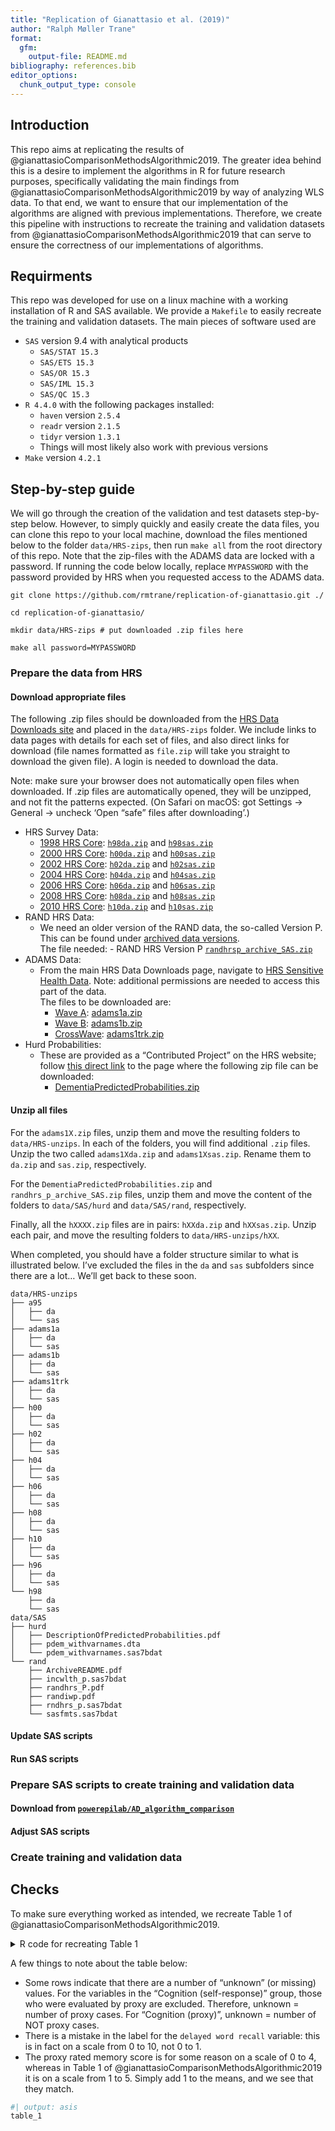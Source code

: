 ```yaml
---
title: "Replication of Gianattasio et al. (2019)"
author: "Ralph Møller Trane"
format: 
  gfm:
    output-file: README.md
bibliography: references.bib
editor_options: 
  chunk_output_type: console
---
```


## Introduction

This repo aims at replicating the results of @gianattasioComparisonMethodsAlgorithmic2019. The greater idea behind this is a desire to implement the algorithms in R for future research purposes, specifically validating the main findings from @gianattasioComparisonMethodsAlgorithmic2019 by way of analyzing WLS data. To that end, we want to ensure that our implementation of the algorithms are aligned with previous implementations. Therefore, we create this pipeline with instructions to recreate the training and validation datasets from @gianattasioComparisonMethodsAlgorithmic2019 that can serve to ensure the correctness of our implementations of algorithms.

## Requirments

This repo was developed for use on a linux machine with a working installation of R and SAS available. We provide a `Makefile` to easily recreate the training and validation datasets. The main pieces of software used are 

* `SAS` version 9.4 with analytical products
    * `SAS/STAT 15.3`
    * `SAS/ETS 15.3`
    * `SAS/OR 15.3`
    * `SAS/IML 15.3`
    * `SAS/QC 15.3`
* `R 4.4.0` with the following packages installed:
    * `haven` version `2.5.4`
    * `readr` version `2.1.5` 
    * `tidyr` version `1.3.1` 
    * Things will most likely also work with previous versions
* `Make` version `4.2.1`

## Step-by-step guide

We will go through the creation of the validation and test datasets step-by-step below. However, to simply quickly and easily create the data files, you can clone this repo to your local machine, download the files mentioned below to the folder `data/HRS-zips`, then run `make all` from the root directory of this repo. Note that the zip-files with the ADAMS data are locked with a password. If running the code below locally, replace `MYPASSWORD` with the password provided by HRS when you requested access to the ADAMS data.

```
git clone https://github.com/rmtrane/replication-of-gianattasio.git ./

cd replication-of-gianattasio/

mkdir data/HRS-zips # put downloaded .zip files here

make all password=MYPASSWORD
```

### Prepare the data from HRS

#### Download appropriate files

The following .zip files should be downloaded from the [HRS Data Downloads site](https://hrsdata.isr.umich.edu/data-products/) and placed in the `data/HRS-zips` folder. We include links to data pages with details for each set of files, and also direct links for download (file names formatted as `file.zip` will take you straight to download the given file). A login is needed to download the data.

Note: make sure your browser does not automatically open files when downloaded. If .zip files are automatically opened, they will be unzipped, and not fit the patterns expected. (On Safari on macOS: got Settings -> General -> uncheck 'Open "safe" files after downloading'.)

* HRS Survey Data:
  - [1998 HRS Core](https://hrsdata.isr.umich.edu/data-products/1998-hrs-core): [`h98da.zip`](https://hrsdata.isr.umich.edu/data-file-download/5515) and [`h98sas.zip`](https://hrsdata.isr.umich.edu/data-file-download/5625)
  - [2000 HRS Core](https://hrsdata.isr.umich.edu/data-products/2000-hrs-core): [`h00da.zip`](https://hrsdata.isr.umich.edu/data-file-download/5508) and [`h00sas.zip`](https://hrsdata.isr.umich.edu/data-file-download/5640)
  - [2002 HRS Core](https://hrsdata.isr.umich.edu/data-products/2002-hrs-core): [`h02da.zip`](https://hrsdata.isr.umich.edu/data-file-download/5506) and [`h02sas.zip`](https://hrsdata.isr.umich.edu/data-file-download/5637)
  - [2004 HRS Core](https://hrsdata.isr.umich.edu/data-products/2004-hrs-core): [`h04da.zip`](https://hrsdata.isr.umich.edu/data-file-download/5516) and [`h04sas.zip`](https://hrsdata.isr.umich.edu/data-file-download/5645)
  - [2006 HRS Core](https://hrsdata.isr.umich.edu/data-products/2006-hrs-core): [`h06da.zip`](https://hrsdata.isr.umich.edu/data-file-download/9480) and [`h06sas.zip`](https://hrsdata.isr.umich.edu/data-file-download/9483)
  - [2008 HRS Core](https://hrsdata.isr.umich.edu/data-products/2008-hrs-core): [`h08da.zip`](https://hrsdata.isr.umich.edu/data-file-download/5510) and [`h08sas.zip`](https://hrsdata.isr.umich.edu/data-file-download/5652)
  - [2010 HRS Core](https://hrsdata.isr.umich.edu/data-products/2010-hrs-core): [`h10da.zip`](https://hrsdata.isr.umich.edu/data-file-download/9464) and [`h10sas.zip`](https://hrsdata.isr.umich.edu/data-file-download/9466)

* RAND HRS Data:
  - We need an older version of the RAND data, the so-called Version P. This can be found under [archived data versions](https://hrsdata.isr.umich.edu/data-products/rand-hrs-archived-data-products).<br>
    The file needed: 
        - RAND HRS Version P [`randhrsp_archive_SAS.zip`](https://hrsdata.isr.umich.edu/data-file-download/5414)

* ADAMS Data:
  - From the main HRS Data Downloads page, navigate to [HRS Sensitive Health Data](https://hrsdata.isr.umich.edu/data-products/sensitive-health). Note: additional permissions are needed to access this part of the data.<br>
    The files to be downloaded are:
      - [Wave A](https://hrsdata.isr.umich.edu/data-products/aging-demographics-and-memory-study-adams-wave): [adams1a.zip](https://hrsdata.isr.umich.edu/data-file-download/5539)
      - [Wave B](https://hrsdata.isr.umich.edu/data-products/aging-demographics-and-memory-study-adams-wave-b): [adams1b.zip](https://hrsdata.isr.umich.edu/data-file-download/5616)
      - [CrossWave](https://hrsdata.isr.umich.edu/data-products/aging-demographics-and-memory-study-adams-cross-wave-tracker-file): [adams1trk.zip](https://hrsdata.isr.umich.edu/data-file-download/5570) 
      
* Hurd Probabilities:
  - These are provided as a "Contributed Project" on the HRS website; follow [this direct link](https://hrsdata.isr.umich.edu/data-products/dementia-predicted-probabilities-files) to the page where the following zip file can be downloaded:
    - [DementiaPredictedProbabilities.zip](https://hrsdata.isr.umich.edu/data-file-download/5578)

#### Unzip all files

For the `adams1X.zip` files, unzip them and move the resulting folders to `data/HRS-unzips`. In each of the folders, you will find additional `.zip` files. Unzip the two called `adams1Xda.zip` and `adams1Xsas.zip`. Rename them to `da.zip` and `sas.zip`, respectively. 

For the `DementiaPredictedProbabilities.zip` and `randhrs_p_archive_SAS.zip` files, unzip them and move the content of the folders to `data/SAS/hurd` and `data/SAS/rand`, respectively. 

Finally, all the `hXXXX.zip` files are in pairs: `hXXda.zip` and `hXXsas.zip`. Unzip each pair, and move the resulting folders to `data/HRS-unzips/hXX`. 

When completed, you should have a folder structure similar to what is illustrated below. I've excluded the files in the `da` and `sas` subfolders since there are a lot... We'll get back to these soon.

```
data/HRS-unzips
├── a95
│   ├── da
│   └── sas
├── adams1a
│   ├── da
│   └── sas
├── adams1b
│   ├── da
│   └── sas
├── adams1trk
│   ├── da
│   └── sas
├── h00
│   ├── da
│   └── sas
├── h02
│   ├── da
│   └── sas
├── h04
│   ├── da
│   └── sas
├── h06
│   ├── da
│   └── sas
├── h08
│   ├── da
│   └── sas
├── h10
│   ├── da
│   └── sas
├── h96
│   ├── da
│   └── sas
└── h98
    ├── da
    └── sas
data/SAS
├── hurd
│   ├── DescriptionOfPredictedProbabilities.pdf
│   ├── pdem_withvarnames.dta
│   └── pdem_withvarnames.sas7bdat
└── rand
    ├── ArchiveREADME.pdf
    ├── incwlth_p.sas7bdat
    ├── randhrs_P.pdf
    ├── randiwp.pdf
    ├── rndhrs_p.sas7bdat
    └── sasfmts.sas7bdat
```

#### Update SAS scripts



#### Run SAS scripts

### Prepare SAS scripts to create training and validation data

#### Download from [`powerepilab/AD_algorithm_comparison`](https://github.com/powerepilab/AD_algorithm_comparison)

#### Adjust SAS scripts

### Create training and validation data

## Checks

To make sure everything worked as intended, we recreate Table 1 of @gianattasioComparisonMethodsAlgorithmic2019. 

<details>

<summary>R code for recreating Table 1</summary>

First, the used libraries and reading in the data that was created from the SAS.

```r
library(tidyverse)
library(gt)
library(gtsummary)

hrs_training <- haven::read_sas(here::here("data/SAS/created/hrst_2018_0302.sas7bdat"))
hrs_validation <- haven::read_sas(here::here("data/SAS/created/hrsv_2018_0302.sas7bdat"))

master_ad <- haven::read_sas(here::here("data/SAS/created/master_ad_2018_0117.sas7bdat"))
```

Lots of the predictors are not present in the `hrs_training` and `hrs_validation` data, but rather included in the `master_ad` data. So, we add the predictors to the data sets. 

For the training data, this is straightforward, since all training data is from the ADAMS Wave A data set.

```r
hrs_training <- left_join(
    hrs_training,
    master_ad %>% 
      select(
        HHID, 
        PN, 
        iadl = iadl5_A,
        adl = adl5_A,
        iqcode = iqcode_A,
        jorm_symptoms = jorm5symp_A,
        pr_memsc = pr_memsc1_A,
        iwercog = iwercog_A,
        immediate_word_recall = iword_A,
        delayed_word_recall = dword_A,
        serial7 = serial7_A,
        dates = dates_A,
        cactus = cact_A,
        scissors = scis_A,
        president = pres_A,
        vp = vp_A,
        count = ticscount1or2_A
      )
  ) %>% 
    mutate(dataset = 'Training')
```

For the validation data, it is a bit more complicated. Here, we need to pull the correct ADAMS wave for each row of the validation data. 

```r
hrs_validation <- hrs_validation %>% 
  left_join(
    master_ad %>% 
      select(
        HHID, 
        PN, 
        matches("^iadl5_[BCD]$"),
        matches("^adl5_[BCD]$"),
        matches("^iqcode_[BCD]$"),
        matches("^jorm5symp_[BCD]$"),
        matches("^pr_memsc1_[BCD]$"),
        matches("^iwercog_[BCD]$"),
        matches("^iword_[BCD]$"),
        matches("^dword_[BCD]$"),
        matches("^serial7_[BCD]$"),
        matches("^dates_[BCD]$"),
        matches("^cact_[BCD]$"),
        matches("^scis_[BCD]$"),
        matches("^pres_[BCD]$"),
        matches("^vp_[BCD]$"),
        matches("^ticscount1or2_[BCD]$")
      ) %>% 
      rename_with(
        .fn = \(x) str_remove(x, '_'),
        .cols = matches("^pr_memsc1_[BCD]$")
      ) %>% 
      pivot_longer(
        cols = matches("_[BCD]$"),
        names_to = c(".value", "ADAMSwave"),
        names_sep = "_",
      ) %>% 
      rename(
        iadl = iadl5,
        adl = adl5,
        jorm_symptoms = jorm5symp,
        pr_memsc = prmemsc1,
        immediate_word_recall = iword,
        delayed_word_recall = dword,
        cactus = cact,
        scissors = scis,
        president = pres,
        count = ticscount1or2
      ) %>% 
      mutate(
        ADAMSwave = str_to_lower(ADAMSwave)
      )
  ) %>% 
  mutate(
    dataset = 'Validation'
  )
```

Finally, we recreate Table 1.

```r
## We use sjmisc::add_rows to preserve column labels. (dplyr::bind_rows removes labels.)
table_1 <- sjmisc::add_rows(
  hrs_training,
  hrs_validation
) %>% 
  select(
    dement,
    hrs_age,
    proxy,
    female,
    edu_hurd,
    raceeth4,
    immediate_word_recall,
    delayed_word_recall,
    serial7,
    dates,
    cactus,
    scissors,
    president,
    vp,
    count,
    iwercog,
    pr_memsc,
    iqcode,
    jorm_symptoms,
    adl, 
    iadl,
    dataset
  ) %>% 
  mutate(
    ## Replace self-response for proxy that are 0 with NA
    immediate_word_recall = if_else(proxy == 0, immediate_word_recall, NA),
    delayed_word_recall = if_else(proxy == 0, delayed_word_recall, NA),
  ) %>% 
  gtsummary::tbl_summary(
    by = 'dataset',
    statistic = list(all_continuous() ~ "{mean} ({sd})", all_categorical() ~ "{n} ({p}%)"),
    type = list(
      adl = 'continuous',
      iadl = "continuous",
      jorm_symptoms = "continuous",
      pr_memsc = "continuous",
      serial7 = 'continuous',
      dates = 'continuous'
    ),
    digits = list(
      all_continuous() ~ 1
    )
  ) %>% 
  modify_header(
    label ~ "**Outcomes and Predictors**"
  ) %>% 
  modify_footnote(
    all_stat_cols() ~ NA
  ) %>% 
  modify_spanning_header(
    c(stat_1, stat_2) ~ "**Mean (SD) or N (%)**"
  ) %>% 
  modify_table_body(
    mutate,
    groupname_col = case_match(
      variable,
      'dement' ~ 'Dementia Outcomes',
      c("hrs_age", "proxy", "female", "edu_hurd", "raceeth4") ~ 'Demographics',
      c('immediate_word_recall', 'delayed_word_recall', 'serial7', 
        'dates', 'cactus', 'scissors', 'president', 'vp', 'count') ~ 'Cognition (self-response)',
      c("iwercog", "pr_memsc", "iqcode", "jorm_symptoms") ~ 'Cognition (proxy)',
      c('adl', 'iadl') ~ 'Physical functioning limitations'
    )
  ) %>% 
  modify_column_indent(
    columns = label,
    rows = row_type %in% 'label',
    indent = 4L
  ) %>% 
  modify_column_indent(
    columns = label,
    rows = !row_type %in% 'label',
    indent = 8L
  ) %>% 
  as_gt() %>%
  cols_width(
    label ~ px(550)
  ) %>% 
  tab_options(
    row_group.font.weight = "500",
    row_group.background.color = 'white'
  ) 
```

</details>

A few things to note about the table below:

* Some rows indicate that there are a number of "unknown" (or missing) values. For the variables in the "Cognition (self-response)" group, those who were evaluated by proxy are excluded. Therefore, unknown = number of proxy cases. For "Cognition (proxy)", unknown = number of NOT proxy cases. 
* There is a mistake in the label for the `delayed word recall` variable: this is in fact on a scale from 0 to 10, not 0 to 1. 
* The proxy rated memory score is for some reason on a scale of 0 to 4, whereas in Table 1 of @gianattasioComparisonMethodsAlgorithmic2019 it is on a scale from 1 to 5. Simply add 1 to the means, and we see that they match.

<style>
tr.even {background-color: white;}
</style>

```r
#| output: asis
table_1
```
